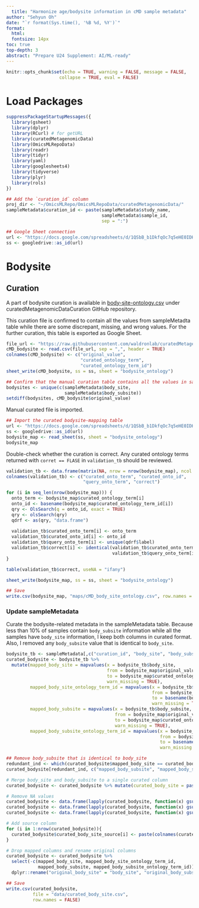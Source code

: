 ```yaml
---
  title: "Harmonize age/bodysite information in cMD sample metadata"
author: "Sehyun Oh"
date: "`r format(Sys.time(), '%B %d, %Y')`"
format:
  html:
  fontsize: 14px
toc: true
top-depth: 3
abstract: "Prepare U24 Supplement: AI/ML-ready"
---
```

  
  ```r
knitr::opts_chunk$set(echo = TRUE, warning = FALSE, message = FALSE, 
                      collapse = TRUE, eval = FALSE)
```

# Load Packages 
```r
suppressPackageStartupMessages({
  library(gsheet)
  library(dplyr)
  library(RCurl) # for getURL
  library(curatedMetagenomicData)
  library(OmicsMLRepoData)
  library(readr)
  library(tidyr)
  library(yaml)
  library(googlesheets4)
  library(tidyverse)
  library(plyr)
  library(rols)
})
```

```r
## Add the `curation_id` column
proj_dir <- "~/OmicsMLRepo/OmicsMLRepoData/curatedMetagenomicData/"
sampleMetadata$curation_id <- paste(sampleMetadata$study_name,
                                    sampleMetadata$sample_id,
                                    sep = ":")

## Google Sheet connection
url <- "https://docs.google.com/spreadsheets/d/1QSbB_b1DkfqOc7q5eHE0IDHSiGqNUyTE8d4GzbSEzjM/edit?usp=sharing"
ss <- googledrive::as_id(url)
```

# Bodysite
## Curation
A part of bodysite curation is available in [body-site-ontology.csv](https://github.com/waldronlab/curatedMetagenomicDataCuration/blob/master/inst/extdata/body-site-ontology.csv) under curatedMetagenomicDataCuration GitHub repository.

This curation file is confirmed to contain all the values from sampleMetadta
table while there are some discrepant, missing, and wrong values. For the 
further curation, this table is exported as Google Sheet.

```r
file_url <- "https://raw.githubusercontent.com/waldronlab/curatedMetagenomicDataCuration/master/inst/extdata/body-site-ontology.csv"
cMD_bodysite <- read.csv(file_url, sep = ",", header = TRUE)
colnames(cMD_bodysite) <- c("original_value",
                            "curated_ontology_term",
                            "curated_ontology_term_id")
sheet_write(cMD_bodysite, ss = ss, sheet = "bodysite_ontology")

## Confirm that the manual curation table contains all the values in sampleMetadata
bodysites <- unique(c(sampleMetadata$body_site,
                      sampleMetadata$body_subsite))
setdiff(bodysites, cMD_bodysite$original_value)
```

Manual curated file is imported.
```r
## Import the curated bodysite-mapping table
url <- "https://docs.google.com/spreadsheets/d/1QSbB_b1DkfqOc7q5eHE0IDHSiGqNUyTE8d4GzbSEzjM/edit?usp=sharing"
ss <- googledrive::as_id(url)
bodysite_map <- read_sheet(ss, sheet = "bodysite_ontology")
bodysite_map
```

Double-check whether the curation is correct. Any curated ontology terms
returned with `corret == FLASE` in `validation_tb` should be reviewed.

```r
validation_tb <- data.frame(matrix(NA, nrow = nrow(bodysite_map), ncol = 4))
colnames(validation_tb) <- c("curated_onto_term", "curated_onto_id", 
                             "query_onto_term", "correct")

for (i in seq_len(nrow(bodysite_map))) {
  onto_term <- bodysite_map$curated_ontology_term[i]
  onto_id <- basename(bodysite_map$curated_ontology_term_id[i])
  qry <- OlsSearch(q = onto_id, exact = TRUE)
  qry <- olsSearch(qry)
  qdrf <- as(qry, "data.frame")
  
  validation_tb$curated_onto_term[i] <- onto_term
  validation_tb$curated_onto_id[i] <- onto_id
  validation_tb$query_onto_term[i] <- unique(qdrf$label)
  validation_tb$correct[i] <- identical(validation_tb$curated_onto_term[i],
                                        validation_tb$query_onto_term[i])
}

table(validation_tb$correct, useNA = "ifany")
```

```r
sheet_write(bodysite_map, ss = ss, sheet = "bodysite_ontology")

## Save
write.csv(bodysite_map, "maps/cMD_body_site_ontology.csv", row.names = FALSE)
```

### Update sampleMetadata
Curate the bodysite-related metadata in the sampleMetadata table. Because less
than 10% of samples contain `body_subsite` information while all the samples
have `body_site` information, I keep both columns in curated format. Also, I 
removed any `body_subsite` value that is identical to `body_site`.

```r
bodysite_tb <- sampleMetadata[,c("curation_id", "body_site", "body_subsite")]
curated_bodysite <- bodysite_tb %>%
  mutate(mapped_body_site = mapvalues(x = bodysite_tb$body_site,
                                      from = bodysite_map$original_value,
                                      to = bodysite_map$curated_ontology_term,
                                      warn_missing = TRUE),
         mapped_body_site_ontology_term_id = mapvalues(x = bodysite_tb$body_site,
                                                       from = bodysite_map$original_value,
                                                       to = basename(bodysite_map$curated_ontology_term_id),
                                                       warn_missing = TRUE),
         mapped_body_subsite = mapvalues(x = bodysite_tb$body_subsite,
                                         from = bodysite_map$original_value,
                                         to = bodysite_map$curated_ontology_term,
                                         warn_missing = TRUE),
         mapped_body_subsite_ontology_term_id = mapvalues(x = bodysite_tb$body_subsite,
                                                          from = bodysite_map$original_value,
                                                          to = basename(bodysite_map$curated_ontology_term_id),
                                                          warn_missing = TRUE))

## Remove body_subsite that is identical to body_site
redundant_ind <- which(curated_bodysite$mapped_body_site == curated_bodysite$mapped_body_subsite)
curated_bodysite[redundant_ind, c("mapped_body_subsite", "mapped_body_subsite_ontology_term_id")] <- NA

# Merge body_site and body_subsite to a single curated column
curated_bodysite <- curated_bodysite %>% mutate(curated_body_site = paste(mapped_body_site, mapped_body_subsite, sep=";"), curated_body_site_ontology_term_id = paste(mapped_body_site_ontology_term_id, mapped_body_subsite_ontology_term_id, sep=";"))

# Remove NA values
curated_bodysite <- data.frame(lapply(curated_bodysite, function(x) gsub("NA;", "", x)))
curated_bodysite <- data.frame(lapply(curated_bodysite, function(x) gsub(";NA", "", x)))
curated_bodysite <- data.frame(lapply(curated_bodysite, function(x) gsub("^$", NA, x)))

# Add source column
for (i in 1:nrow(curated_bodysite)){
  curated_bodysite$curated_body_site_source[i] <- paste(colnames(curated_bodysite[,2:3][which(!is.na(curated_bodysite[i,2:3]))]), collapse=";")
}

# Drop mapped columns and rename original columns
curated_bodysite <- curated_bodysite %>% 
  select(-c(mapped_body_site, mapped_body_site_ontology_term_id, 
            mapped_body_subsite, mapped_body_subsite_ontology_term_id)) %>%
  dplyr::rename("original_body_site" = "body_site", "original_body_subsite" = "body_subsite")
```

```r
## Save
write.csv(curated_bodysite,
          file = "data/curated_body_site.csv",
          row.names = FALSE)
```
